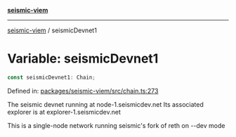 [**seismic-viem**](/seismic-viem/README.mdx)

---

[seismic-viem](/seismic-viem/globals.mdx) / seismicDevnet1

# Variable: seismicDevnet1

```ts
const seismicDevnet1: Chain;
```

Defined in: [packages/seismic-viem/src/chain.ts:273](https://github.com/SeismicSystems/seismic-client/blob/9fcfa5c0984a89e84539dc512bd70bb63c77e3ef/packages/seismic-viem/src/chain.ts#L273)

The seismic devnet running at node-1.seismicdev.net
Its associated explorer is at explorer-1.seismicdev.net

This is a single-node network running seismic's fork of reth on --dev mode
